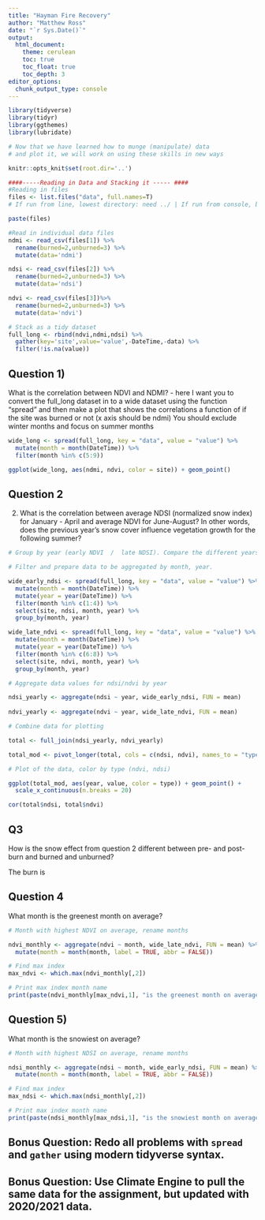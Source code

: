 ```yaml
---
title: "Hayman Fire Recovery"
author: "Matthew Ross"
date: "`r Sys.Date()`"
output: 
  html_document:
    theme: cerulean
    toc: true
    toc_float: true
    toc_depth: 3
editor_options: 
  chunk_output_type: console
---
```


```r
library(tidyverse)
library(tidyr)
library(ggthemes)
library(lubridate)

# Now that we have learned how to munge (manipulate) data
# and plot it, we will work on using these skills in new ways

knitr::opts_knit$set(root.dir='..')
```


```r
####-----Reading in Data and Stacking it ----- ####
#Reading in files
files <- list.files("data", full.names=T)
# If run from line, lowest directory: need ../ | If run from console, base directory at .Rproj

paste(files)

#Read in individual data files
ndmi <- read_csv(files[1]) %>% 
  rename(burned=2,unburned=3) %>%
  mutate(data='ndmi')

ndsi <- read_csv(files[2]) %>% 
  rename(burned=2,unburned=3) %>%
  mutate(data='ndsi')

ndvi <- read_csv(files[3])%>% 
  rename(burned=2,unburned=3) %>%
  mutate(data='ndvi')

# Stack as a tidy dataset
full_long <- rbind(ndvi,ndmi,ndsi) %>%
  gather(key='site',value='value',-DateTime,-data) %>%
  filter(!is.na(value))


```




## Question 1) 

What is the correlation between NDVI and NDMI? - here I want you to
convert the full_long dataset in to a wide dataset using the 
function "spread" and then make a plot that shows the correlations a
function of if the site was burned or not (x axis should be ndmi)
You should exclude winter months and focus on summer months

```r
wide_long <- spread(full_long, key = "data", value = "value") %>% 
  mutate(month = month(DateTime)) %>% 
  filter(month %in% c(5:9))

ggplot(wide_long, aes(ndmi, ndvi, color = site)) + geom_point()
```



## Question 2 

2) What is the correlation between average NDSI (normalized
 snow index) for January - April and average NDVI for June-August?
In other words, does the previous year's snow cover influence vegetation
 growth for the following summer?

```r
# Group by year (early NDVI  /  late NDSI). Compare the different years, not months ##Got help with this question on Monday, did not have the chance to complete it (02-07-2022)

# Filter and prepare data to be aggregated by month, year.

wide_early_ndsi <- spread(full_long, key = "data", value = "value") %>%
  mutate(month = month(DateTime)) %>%
  mutate(year = year(DateTime)) %>% 
  filter(month %in% c(1:4)) %>% 
  select(site, ndsi, month, year) %>% 
  group_by(month, year)

wide_late_ndvi <- spread(full_long, key = "data", value = "value") %>% 
  mutate(month = month(DateTime)) %>% 
  mutate(year = year(DateTime)) %>% 
  filter(month %in% c(6:8)) %>% 
  select(site, ndvi, month, year) %>% 
  group_by(month, year)

# Aggregate data values for ndsi/ndvi by year

ndsi_yearly <- aggregate(ndsi ~ year, wide_early_ndsi, FUN = mean)
  
ndvi_yearly <- aggregate(ndvi ~ year, wide_late_ndvi, FUN = mean)

# Combine data for plotting

total <- full_join(ndsi_yearly, ndvi_yearly)

total_mod <- pivot_longer(total, cols = c(ndsi, ndvi), names_to = "type", values_to = "value")

# Plot of the data, color by type (ndvi, ndsi)

ggplot(total_mod, aes(year, value, color = type)) + geom_point() +
  scale_x_continuous(n.breaks = 20)

cor(total$ndsi, total$ndvi)
```


## Q3

How is the snow effect from question 2 different between pre- and post-burn
and burned and unburned? 

The burn is 

## Question 4

What month is the greenest month on average? 

```r

# Month with highest NDVI on average, rename months

ndvi_monthly <- aggregate(ndvi ~ month, wide_late_ndvi, FUN = mean) %>% 
  mutate(month = month(month, label = TRUE, abbr = FALSE))

# Find max index
max_ndvi <- which.max(ndvi_monthly[,2])

# Print max index month name
print(paste(ndvi_monthly[max_ndvi,1], "is the greenest month on average."))

```


## Question 5) 

What month is the snowiest on average?

```r

# Month with highest NDSI on average, rename months

ndsi_monthly <- aggregate(ndsi ~ month, wide_early_ndsi, FUN = mean) %>% 
  mutate(month = month(month, label = TRUE, abbr = FALSE))

# Find max index
max_ndsi <- which.max(ndsi_monthly[,2])

# Print max index month name
print(paste(ndsi_monthly[max_ndsi,1], "is the snowiest month on average."))

```

## Bonus Question: Redo all problems with `spread` and `gather` using modern tidyverse syntax. 


## Bonus Question: Use Climate Engine to pull the same data for the assignment, but updated with 2020/2021 data.




